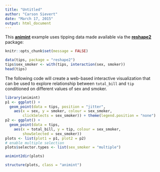 ```yaml
---
title: "Untitled"
author: "Carson Sievert"
date: "March 17, 2015"
output: html_document
---
```


This [**animint**](https://github.com/tdhock/animint) example uses tipping data made available via the [**reshape2**](http://cran.r-project.org/web/packages/reshape2/index.html) package:

```r
knitr::opts_chunk$set(message = FALSE)
```

```r
data(tips, package = "reshape2")
tips$sex_smoker <- with(tips, interaction(sex, smoker))
head(tips)
```


The following code will create a web-based interactive visualization that can be used to explore relationship between `total_bill` and `tip` conditioned on different values of sex and smoker.

```r
library(animint)
p1 <- ggplot() +
  geom_point(data = tips, position = "jitter",
    aes(x = sex, y = smoker, colour = sex_smoker, 
        clickSelects = sex_smoker)) + theme(legend.position = "none")
p2 <- ggplot() +
  geom_point(data = tips, 
    aes(x = total_bill, y = tip, colour = sex_smoker,
        showSelected = sex_smoker))
plots <- list(plot1 = p1, plot2 = p2)
# enable multiple selection
plots$selector.types <- list(sex_smoker = "multiple")
```

```r
animint2dir(plots)
```

```r
structure(plots, class = "animint")
```

